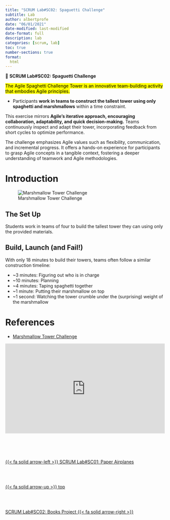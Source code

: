 ```yaml
---
title: "SCRUM Lab#SC02: Spaguetti Challenge"
subtitle: Lab
author: albertprofe
date: "06/01/2021"
date-modified: last-modified
date-format: full
description: lab
categories: [scrum, lab]
toc: true
number-sections: true
format:
  html
---
```


::: {.labs}
📘 **SCRUM Lab#SC02: Spaguetti Challenge**

<mark>The Agile Spaghetti Challenge Tower is an innovative team-building activity that embodies Agile principles.</mark>

- Participants **work in teams to construct the tallest tower using only spaghetti and marshmallows** within a time constraint.

This exercise mirrors **Agile's iterative approach, encouraging collaboration, adaptability, and quick decision-making.** Teams continuously inspect and adapt their tower, incorporating feedback from short cycles to optimize performance.

The challenge emphasizes Agile values such as flexibility, communication, and incremental progress. It offers a hands-on experience for participants to grasp Agile concepts in a tangible context, fostering a deeper understanding of teamwork and Agile methodologies.

:::

# Introduction


![Marshmallow Tower Challenge](/images/scrum/spaguetti.png)

## The Set Up

Students work in teams of four to build the tallest tower they can using only the provided materials.

## Build, Launch (and Fail!)


With only 18 minutes to build their towers, teams often follow a similar construction timeline:

- ~3 minutes: Figuring out who is in charge
- ~10 minutes: Planning
- ~4 minutes: Taping spaghetti together
- ~1 minute: Putting their marshmallow on top
- ~1 second: Watching the tower crumble under the (surprising) weight of the marshmallow


# References

- [Marshmallow Tower Challenge](https://www.teachingentrepreneurship.org/marshmallow-spaghetti-tower-building-competition/)


<div style="max-width:854px"><div style="position:relative;height:0;padding-bottom:56.25%"><iframe src="https://embed.ted.com/talks/lang/en/tom_wujec_build_a_tower_build_a_team" width="854" height="480" style="position:absolute;left:0;top:0;width:100%;height:100%" frameborder="0" scrolling="no" allowfullscreen></iframe></div></div>


<!--- navLinks -->
<br><br>
<div class=row>
<br>
<div class='column left previous'>
<br>
[{{< fa solid arrow-left >}} SCRUM Lab#SC01: Paper Airplanes ](/scrum/scrumlab1.qmd)
<br>
</div>
<br>
<div class='column center'>
<br>
[{{< fa solid arrow-up >}} top](#top)
<br>
</div>
<br>
<div class='column right next'>
<br>
[SCRUM Lab#SC02: Books Project {{< fa solid arrow-right >}}](/scrum/scrumlab3.qmd)
<br>
</div>
<br>
</div>
